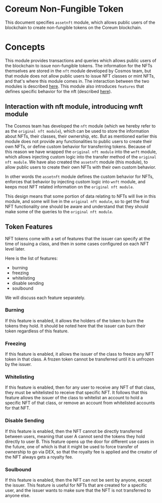 # Coreum Non-Fungible Token

This document specifies `assetnft` module, which allows public users of the blockchain to create
non-fungible tokens on the Coreum blockchain.

# Concepts

This module provides transactions and queries which allows public users of the blockchain to issue
non-fungible tokens. The information for the NFTs themselves are stored in the `nft` module
developed by Cosmos team, but that module does not allow public users to issue NFT classes or mint
NFTs, and that's where this module comes in. The interaction between the two modules is described
[here](#interaction-with-nft-module-introducing-wnft-module). This module also introduces `features`
that defines specific behavior for the nft (described [here](#token-features)).

<a id="interaction-with-nft-module-introducing-wnft-module"></a>

## Interaction with nft module, introducing wnft module

The Cosmos team has developed the `nft` module (which we hereby refer to as the
`original nft module`), which can be used to store the information about NFTs, their classes, their
ownership, etc. But as mentioned earlier this module does not provide any functionalities to public
users to create their own NFTs, or define custom behavior for transferring tokens. Because of this
reason we have wrapped the `original nft module` into the `wnft` module, which allows injecting
custom logic into the transfer method of the `original nft module`. We have also created the
`assetnft` module (this module), to allow public users to create their own NFTs with their own
custom behavior.

In other words the `assetnft` module defines the custom behavior for NFTs, enforces that behavior by
injecting custom logic into `wnft` module, and keeps most NFT related information on the
`original nft module`.

This design means that some portion of data relating to NFTs will live in this module, and some will
live in the `original nft module`, so to get the final NFT functionality one should be aware and
understand that they should make some of the queries to the `original nft module`.

<a id="token-features"></a>

## Token Features

NFT tokens come with a set of features that the issuer can specify at the time of issuing a class,
and then in some cases configured on each NFT level later.

Here is the list of features:

-   burning
-   freezing
-   whitelisting
-   disable sending
-   soulbound

We will discuss each feature separately.

### Burning

If this feature is enabled, it allows the holders of the token to burn the tokens they hold. It
should be noted here that the issuer can burn their token regardless of this feature.

### Freezing

If this feature is enabled, it allows the issuer of the class to freeze any NFT token in that class.
A frozen token cannot be transferred until it is unfrozen by the issuer.

### Whitelisting

If this feature is enabled, then for any user to receive any NFT of that class, they must be
whitelisted to receive that specific NFT. It follows that this feature allows the issuer of the
class to whitelist an account to hold a specific NFT of that class, or remove an account from
whitelisted accounts for that NFT.

### Disable Sending

If this feature is enabled, then the NFT cannot be directly transferred between users, meaning that
user A cannot send the tokens they hold directly to user B. This feature opens up the door for
different use cases in the future, one of which is that it might be used to force transfer of
ownership to go via DEX, so that the royalty fee is applied and the creator of the NFT always gets a
royalty fee.

### Soulbound

If this feature is enabled, then the NFT can not be sent by anyone, except the issuer. This feature
is useful for NFTs that are created for a specific user, and the issuer wants to make sure that the
NFT is not transferred to anyone else.
